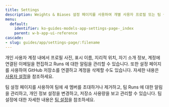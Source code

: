 ```yaml
---
title: Settings
description: Weights & Biases 설정 페이지를 사용하여 개별 사용자 프로필 또는 팀 설정을 사용자 정의하세요.
menu:
  default:
    identifier: ko-guides-models-app-settings-page-_index
    parent: w-b-app-ui-reference
cascade:
- slug: guides/app/settings-page/:filename
---
```


개인 사용자 계정 내에서 프로필 사진, 표시 이름, 지리적 위치, 자기 소개 정보, 계정에 연결된 이메일을 편집하고 Runs 에 대한 알림을 관리할 수 있습니다. 또한 설정 페이지를 사용하여 GitHub 저장소를 연결하고 계정을 삭제할 수도 있습니다. 자세한 내용은 [사용자 설정](/ko/guides/app/settings-page/user-settings)을 참조하세요.

팀 설정 페이지를 사용하여 팀에 새 멤버를 초대하거나 제거하고, 팀 Runs 에 대한 알림을 관리하고, 개인 정보 설정을 변경하고, 저장소 사용량을 보고 관리할 수 있습니다. 팀 설정에 대한 자세한 내용은 [팀 설정](/ko/guides/app/settings-page/teams)을 참조하세요.
